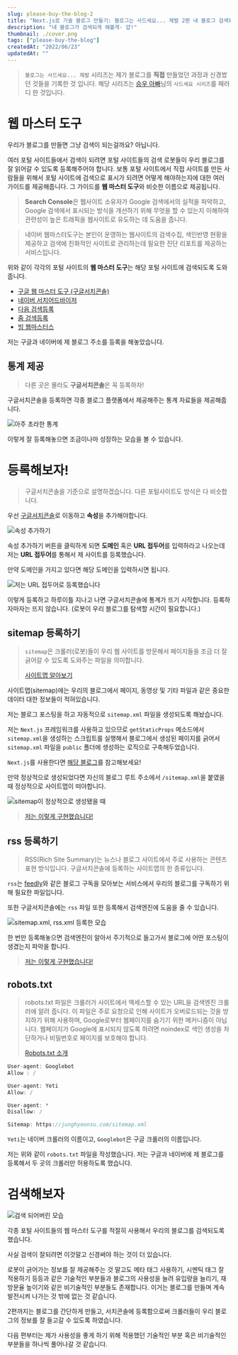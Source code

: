```yaml
---
slug: please-buy-the-blog-2
title: "Next.js로 기술 블로그 만들기: 블로그는 사드세요... 제발 2편 내 블로그 검색되게 하기(서치 콘솔 등록하기)"
description: "내 블로그가 검색되게 해볼게- 얍!"
thumbnail: ./cover.png
tags: ["please-buy-the-blog"]
createdAt: "2022/06/23"
updatedAt: ""
---
```


> `블로그는 사드세요... 제발` 시리즈는 제가 블로그를 **직접** 만들었던 과정과 신경썼던 것들을 기록한 것 입니다. 해당 시리즈는 [승우 아빠](https://www.youtube.com/c/%EC%8A%B9%EC%9A%B0%EC%95%84%EB%B9%A0)님의 `사드세요 시리즈`를 패러디 한 것입니다.

# 웹 마스터 도구

우리가 블로그를 만들면 그냥 검색이 되는걸까요? 아닙니다.

여러 포털 사이트들에서 검색이 되려면 포털 사이트들의 검색 로봇들이 우리 블로그를 잘 읽어갈 수 있도록 등록해주어야 합니다.
보통 포털 사이트에서 직접 사이트를 만든 사람들을 위해서 포털 사이트에 검색으로 표시가 되려면 어떻게 해야하는지에 대한 여러 가이드를 제공해줍니다. 그 가이드를 **웹 마스터 도구**와 비슷한 이름으로 제공됩니다.

> **Search Console**은 웹사이트 소유자가 Google 검색에서의 실적을 파악하고, Google 검색에서 표시되는 방식을 개선하기 위해 무엇을 할 수 있는지 이해하여 관련성이 높은 트래픽을 웹사이트로 유도하는 데 도움을 줍니다.

> 네이버 웹마스터도구는 본인이 운영하는 웹사이트의 검색수집, 색인반영 현황을 제공하고 검색에 친화적인 사이트로 관리하는데 필요한 진단 리포트를 제공하는 서비스입니다.

위와 같이 각각의 포털 사이트의 **웹 마스터 도구**는 해당 포털 사이트에 검색되도록 도와줍니다.

- [구글 웹 마스터 도구 (구글서치콘솔)](https://developers.google.com/search/docs/beginner/search-console?hl=ko)
- [네이버 서치어드바이저](https://searchadvisor.naver.com/)
- [다음 검색등록](https://register.search.daum.net/index.daum)
- [줌 검색등록](https://help.zum.com/submit)
- [빙 웹마스터스](https://www.bing.com/webmasters/about?mkt=ko-kr)

저는 구글과 네이버에 제 블로그 주소를 등록을 해놓았습니다.

## 통계 제공

> 다른 곳은 몰라도 **구글서치콘솔**은 꼭 등록하자!

구글서치콘솔을 등록하면 각종 블로그 플랫폼에서 제공해주는 통계 자료들을 제공해줍니다.

![아주 초라한 통계](./1.png)

이렇게 잘 등록해놓으면 조금이나마 성장하는 모습을 볼 수 있습니다.

# 등록해보자!

> 구글서치콘솔을 기준으로 설명하겠습니다. 다른 포털사이트도 방식은 다 비슷합니다.

우선 [구글서치콘솔](https://developers.google.com/search/docs/beginner/search-console?hl=ko)로 이동하고 **속성**을 추가해야합니다.

![속성 추가하기](./2.png)

속성 추가하기 버튼을 클릭하게 되면 **도메인** 혹은 **URL 접두어**를 입력하라고 나오는데 저는 **URL 접두어**를 통해서 제 사이트를 등록했습니다.

만약 도메인을 가지고 있다면 해당 도메인을 입력하시면 됩니다.

![저는 URL 접두어로 등록했습니다](./3.png)

이렇게 등록하고 하루이틀 지나고 나면 구글서치콘솔에 통계가 뜨기 시작합니다. 등록하자마자는 뜨지 않습니다. (로봇이 우리 블로그를 탐색할 시간이 필요합니다.)

## sitemap 등록하기

> `sitemap`은 크롤러(로봇)들이 우리 웹 사이트를 방문해서 페이지들을 조금 더 잘 긁어갈 수 있도록 도와주는 파일을 의미합니다.
>
> [사이트맵 알아보기](https://developers.google.com/search/docs/advanced/sitemaps/overview?hl=ko)

사이트맵(sitemap)에는 우리의 블로그에서 페이지, 동영상 및 기타 파일과 같은 중요한 데이터 대한 정보들이 적혀있습니다.

저는 블로그 포스팅을 하고 자동적으로 `sitemap.xml` 파일을 생성되도록 해놨습니다.

저는 `Next.js` 프레임워크를 사용하고 있으므로 `getStaticProps` 메소드에서 `sitemap.xml`을 생성하는 스크립트를 실행해서 블로그에서 생성된 페이지를 긁어서 `sitemap.xml` 파일을 `public` 폴더에 생성하는 로직으로 구축해두었습니다.

`Next.js`를 사용한다면 [해당 블로그](https://medium.com/volla-live/next-js%EB%A5%BC-%EC%9C%84%ED%95%9C-sitemap-generator-%EB%A7%8C%EB%93%A4%EA%B8%B0-10fc917d307e)를 참고해보세요!

만약 정상적으로 생성되었다면 자신의 블로그 루트 주소에서 `/sitemap.xml`을 붙였을 때 정상적으로 사이트맵이 떠야합니다.

![sitemap이 정상적으로 생성됐을 때](./4.png)

> [저는 이렇게 구현했습니다!](https://github.com/junghyeonsu/junghyeonsu.dev/blob/main/src/scripts/sitemap.js)

## rss 등록하기

> RSS(Rich Site Summary)는 뉴스나 블로그 사이트에서 주로 사용하는 콘텐츠 표현 방식입니다. 구글서치콘솔에 등록하는 사이트맵의 한 종류입니다.

`rss`는 [feedly](https://feedly.com/)와 같은 블로그 구독을 모아보는 서비스에서 우리의 블로그를 구독하기 위해 필요한 파일입니다.

또한 구글서치콘솔에는 `rss` 파일 또한 등록해서 검색엔진에 도움을 줄 수 있습니다.

![sitemap.xml, rss.xml 등록한 모습](./5.png)

한 번만 등록해놓으면 검색엔진이 알아서 주기적으로 들고가서 블로그에 어떤 포스팅이 생겼는지 파악을 합니다.

> [저는 이렇게 구현했습니다!](https://github.com/junghyeonsu/junghyeonsu.dev/blob/main/src/scripts/rss.ts)

## robots.txt

> robots.txt 파일은 크롤러가 사이트에서 액세스할 수 있는 URL을 검색엔진 크롤러에 알려 줍니다. 이 파일은 주로 요청으로 인해 사이트가 오버로드되는 것을 방지하기 위해 사용하며, Google로부터 웹페이지를 숨기기 위한 메커니즘이 아닙니다. 웹페이지가 Google에 표시되지 않도록 하려면 noindex로 색인 생성을 차단하거나 비밀번호로 페이지를 보호해야 합니다.
>
> [Robots.txt 소개](https://developers.google.com/search/docs/advanced/robots/intro?hl=ko)

```ts
User-agent: Googlebot
Allow : /

User-agent: Yeti
Allow: /

User-agent: *
Disallow: /

Sitemap: https://junghyeonsu.com/sitemap.xml
```

`Yeti`는 네이버 크롤러의 이름이고, `Googlebot`은 구글 크롤러의 이름입니다.

저는 위와 같이 `robots.txt` 파일을 작성했습니다. 저는 구글과 네이버에 제 블로그를 등록해서 두 곳의 크롤러만 허용하도록 했습니다.

# 검색해보자

![검색 되어버린 모습](./6.png)

각종 포털 사이트들의 웹 마스터 도구를 적절히 사용해서 우리의 블로그를 검색되도록 했습니다.

사실 검색이 잘되려면 이것말고 신경써야 하는 것이 더 있습니다.

로봇이 긁어가는 정보를 잘 제공해주는 것 말고도 메타 태그 사용하기, 시멘틱 태그 잘 적용하기 등등과 같은 기술적인 부분들과 블로그의 사용성을 늘려 유입량을 늘리기, 재방문율 높이기와 같은 비기술적인 부분들도 존재합니다. 이거는 블로그를 만들며 계속 발전시켜 나가는 것 밖에 없는 것 같습니다.

2편까지는 블로그를 간단하게 만들고, 서치콘솔에 등록함으로써 크롤러들이 우리 블로그의 정보를 잘 들고갈 수 있도록 하였습니다.

다음 편부터는 제가 사용성을 좋게 하기 위해 적용했던 기술적인 부분 혹은 비기술적인 부분들을 하나씩 풀어나갈 것 같습니다.
